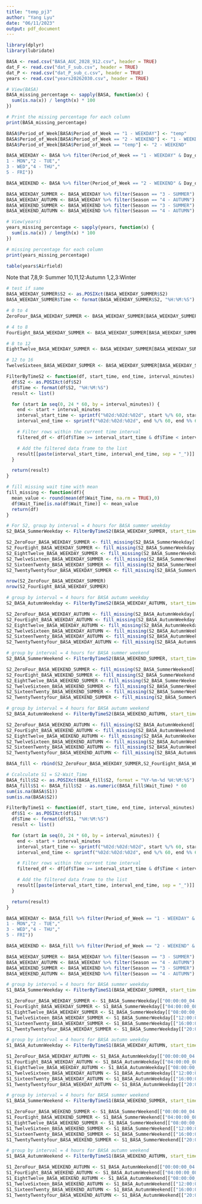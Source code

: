 ```yaml
---
title: "temp_pj3"
author: "Yang Lyu"
date: "06/11/2023"
output: pdf_document
---
```


```r
library(dplyr)
library(lubridate)
```

```r
BASA <- read.csv("BASA_AUC_2028_912.csv", header = TRUE)
dat_F <- read.csv("dat_F_sub.csv", header = TRUE)
dat_P <- read.csv("dat_P_sub_c.csv", header = TRUE)
years <- read.csv("years20262030.csv", header = TRUE)
```

```r
# View(BASA)
BASA_missing_percentage <- sapply(BASA, function(x) {
  sum(is.na(x)) / length(x) * 100
})

# Print the missing percentage for each column
print(BASA_missing_percentage)
```

```r
BASA$Period_of_Week[BASA$Period_of_Week == "1 - WEEKDAY"] <- "temp"
BASA$Period_of_Week[BASA$Period_of_Week == "2 - WEEKEND"] <- "1 - WEEKDAY"
BASA$Period_of_Week[BASA$Period_of_Week == "temp"] <- "2 - WEEKEND"

BASA_WEEKDAY <- BASA %>% filter(Period_of_Week == "1 - WEEKDAY" & Day_of_Week %in% c("	
1 - MON","2 - TUE","	
3 - WED","4 - THU","	
5 - FRI"))

BASA_WEEKEND <- BASA %>% filter(Period_of_Week == "2 - WEEKEND" & Day_of_Week %in% c("6 - SAT","7 - SUN"))
```

```r
BASA_WEEKDAY_SUMMER <- BASA_WEEKDAY %>% filter(Season == "3 - SUMMER")
BASA_WEEKDAY_AUTUMN <- BASA_WEEKDAY %>% filter(Season == "4 - AUTUMN")
BASA_WEEKEND_SUMMER <- BASA_WEEKEND %>% filter(Season == "3 - SUMMER")
BASA_WEEKEND_AUTUMN <- BASA_WEEKEND %>% filter(Season == "4 - AUTUMN")
```

```r
# View(years)
years_missing_percentage <- sapply(years, function(x) {
  sum(is.na(x)) / length(x) * 100
})

# missing percentage for each column
print(years_missing_percentage)
```

```r
table(years$Airfield)
```

Note that 7,8,9: Summer
          10,11,12:Autumn
          1,2,3:Winter
          
```r

# test if same
BASA_WEEKDAY_SUMMER$S2 <- as.POSIXct(BASA_WEEKDAY_SUMMER$S2)
BASA_WEEKDAY_SUMMER$Time <- format(BASA_WEEKDAY_SUMMER$S2, "%H:%M:%S")

# 0 to 4
ZeroFour_BASA_WEEKDAY_SUMMER <- BASA_WEEKDAY_SUMMER[BASA_WEEKDAY_SUMMER$Time >= "00:00:00" & BASA_WEEKDAY_SUMMER$Time <= "04:00:00", ]

# 4 to 8
FourEight_BASA_WEEKDAY_SUMMER <- BASA_WEEKDAY_SUMMER[BASA_WEEKDAY_SUMMER$Time >= "04:00:00" & BASA_WEEKDAY_SUMMER$Time <= "08:00:00", ]

# 8 to 12
EightTwelve_BASA_WEEKDAY_SUMMER <- BASA_WEEKDAY_SUMMER[BASA_WEEKDAY_SUMMER$Time >= "08:00:00" & BASA_WEEKDAY_SUMMER$Time <= "12:00:00", ]

# 12 to 16
TwelveSixteen_BASA_WEEKDAY_SUMMER <- BASA_WEEKDAY_SUMMER[BASA_WEEKDAY_SUMMER$Time >= "12:00:00" & BASA_WEEKDAY_SUMMER$Time <= "16:00:00", ]
```

```r
FilterByTimeS2 <- function(df, start_time, end_time, interval_minutes) {
  df$S2 <- as.POSIXct(df$S2)
  df$Time <- format(df$S2, "%H:%M:%S")
  result <- list()

  for (start in seq(0, 24 * 60, by = interval_minutes)) {
    end <- start + interval_minutes
    interval_start_time <- sprintf("%02d:%02d:%02d", start %/% 60, start %% 60, 0)
    interval_end_time <- sprintf("%02d:%02d:%02d", end %/% 60, end %% 60, 0)

    # Filter rows within the current time interval
    filtered_df <- df[df$Time >= interval_start_time & df$Time < interval_end_time, ]

    # Add the filtered data frame to the list
    result[[paste(interval_start_time, interval_end_time, sep = "_")]] <- filtered_df
  }

  return(result)
}
```

```r
# fill missing wait time with mean
fill_missing <- function(df){
  mean_value <- round(mean(df$Wait_Time, na.rm = TRUE),0)
  df$Wait_Time[is.na(df$Wait_Time)] <- mean_value
  return(df)
}
```

```r
# For S2, group by interval = 4 hours for BASA summer weekday
S2_BASA_SummerWeekday <- FilterByTimeS2(BASA_WEEKDAY_SUMMER, start_time = "00:00:00", end_time = "24:00:00", 240)

S2_ZeroFour_BASA_WEEKDAY_SUMMER <- fill_missing(S2_BASA_SummerWeekday[["00:00:00_04:00:00"]])
S2_FourEight_BASA_WEEKDAY_SUMMER <- fill_missing(S2_BASA_SummerWeekday[["04:00:00_08:00:00"]])
S2_EightTwelve_BASA_WEEKDAY_SUMMER <- fill_missing(S2_BASA_SummerWeekday[["08:00:00_12:00:00"]])
S2_TwelveSixteen_BASA_WEEKDAY_SUMMER <- fill_missing(S2_BASA_SummerWeekday[["12:00:00_16:00:00"]])
S2_SixteenTwenty_BASA_WEEKDAY_SUMMER <- fill_missing(S2_BASA_SummerWeekday[["16:00:00_20:00:00"]])
S2_TwentyTwentyfour_BASA_WEEKDAY_SUMMER <- fill_missing(S2_BASA_SummerWeekday[["20:00:00_24:00:00"]])
```

```r
nrow(S2_ZeroFour_BASA_WEEKDAY_SUMMER)
nrow(S2_FourEight_BASA_WEEKDAY_SUMMER)
```

```r
# group by interval = 4 hours for BASA autumn weekday
S2_BASA_AutumnWeekday <- FilterByTimeS2(BASA_WEEKDAY_AUTUMN, start_time = "00:00:00", end_time = "24:00:00", 240)

S2_ZeroFour_BASA_WEEKDAY_AUTUMN <- fill_missing(S2_BASA_AutumnWeekday[["00:00:00_04:00:00"]])
S2_FourEight_BASA_WEEKDAY_AUTUMN <- fill_missing(S2_BASA_AutumnWeekday[["04:00:00_08:00:00"]])
S2_EightTwelve_BASA_WEEKDAY_AUTUMN <- fill_missing(S2_BASA_AutumnWeekday[["08:00:00_12:00:00"]])
S2_TwelveSixteen_BASA_WEEKDAY_AUTUMN <- fill_missing(S2_BASA_AutumnWeekday[["12:00:00_16:00:00"]])
S2_SixteenTwenty_BASA_WEEKDAY_AUTUMN <- fill_missing(S2_BASA_AutumnWeekday[["16:00:00_20:00:00"]])
S2_TwentyTwentyfour_BASA_WEEKDAY_AUTUMN <- fill_missing(S2_BASA_AutumnWeekday[["20:00:00_24:00:00"]])
```

```r
# group by interval = 4 hours for BASA summer weekend
S2_BASA_SummerWeekend <- FilterByTimeS2(BASA_WEEKEND_SUMMER, start_time = "00:00:00", end_time = "24:00:00", 240)

S2_ZeroFour_BASA_WEEKEND_SUMMER <- fill_missing(S2_BASA_SummerWeekend[["00:00:00_04:00:00"]])
S2_FourEight_BASA_WEEKEND_SUMMER <- fill_missing(S2_BASA_SummerWeekend[["04:00:00_08:00:00"]])
S2_EightTwelve_BASA_WEEKEND_SUMMER <- fill_missing(S2_BASA_SummerWeekend[["08:00:00_12:00:00"]])
S2_TwelveSixteen_BASA_WEEKEND_SUMMER <- fill_missing(S2_BASA_SummerWeekend[["12:00:00_16:00:00"]])
S2_SixteenTwenty_BASA_WEEKEND_SUMMER <- fill_missing(S2_BASA_SummerWeekend[["16:00:00_20:00:00"]])
S2_TwentyTwentyfour_BASA_WEEKEND_SUMMER <- fill_missing(S2_BASA_SummerWeekend[["20:00:00_24:00:00"]])
```

```r
# group by interval = 4 hours for BASA autumn weekend
S2_BASA_AutumnWeekend <- FilterByTimeS2(BASA_WEEKEND_AUTUMN, start_time = "00:00:00", end_time = "24:00:00", 240)

S2_ZeroFour_BASA_WEEKEND_AUTUMN <- fill_missing(S2_BASA_AutumnWeekend[["00:00:00_04:00:00"]])
S2_FourEight_BASA_WEEKEND_AUTUMN <- fill_missing(S2_BASA_AutumnWeekend[["04:00:00_08:00:00"]])
S2_EightTwelve_BASA_WEEKEND_AUTUMN <- fill_missing(S2_BASA_AutumnWeekend[["08:00:00_12:00:00"]])
S2_TwelveSixteen_BASA_WEEKEND_AUTUMN <- fill_missing(S2_BASA_AutumnWeekend[["12:00:00_16:00:00"]])
S2_SixteenTwenty_BASA_WEEKEND_AUTUMN <- fill_missing(S2_BASA_AutumnWeekend[["16:00:00_20:00:00"]])
S2_TwentyTwentyfour_BASA_WEEKEND_AUTUMN <- fill_missing(S2_BASA_AutumnWeekend[["20:00:00_24:00:00"]])
```

```r
BASA_fill <- rbind(S2_ZeroFour_BASA_WEEKDAY_SUMMER,S2_FourEight_BASA_WEEKDAY_SUMMER,S2_EightTwelve_BASA_WEEKDAY_SUMMER,S2_TwelveSixteen_BASA_WEEKDAY_SUMMER,S2_SixteenTwenty_BASA_WEEKDAY_SUMMER,S2_TwentyTwentyfour_BASA_WEEKDAY_SUMMER,S2_ZeroFour_BASA_WEEKDAY_AUTUMN,S2_FourEight_BASA_WEEKDAY_AUTUMN,S2_EightTwelve_BASA_WEEKDAY_AUTUMN,S2_TwelveSixteen_BASA_WEEKDAY_AUTUMN,S2_SixteenTwenty_BASA_WEEKDAY_AUTUMN,S2_TwentyTwentyfour_BASA_WEEKDAY_AUTUMN,S2_ZeroFour_BASA_WEEKEND_SUMMER,S2_FourEight_BASA_WEEKEND_SUMMER,S2_EightTwelve_BASA_WEEKEND_SUMMER,S2_TwelveSixteen_BASA_WEEKEND_SUMMER,S2_SixteenTwenty_BASA_WEEKEND_SUMMER,S2_TwentyTwentyfour_BASA_WEEKEND_SUMMER,S2_ZeroFour_BASA_WEEKEND_AUTUMN,S2_FourEight_BASA_WEEKEND_AUTUMN,S2_EightTwelve_BASA_WEEKEND_AUTUMN,S2_TwelveSixteen_BASA_WEEKEND_AUTUMN,S2_SixteenTwenty_BASA_WEEKEND_AUTUMN,S2_TwentyTwentyfour_BASA_WEEKEND_AUTUMN)
```

```r
# Ccalculate S1 = S2-Wait_Time
BASA_fill$S2 <- as.POSIXct(BASA_fill$S2, format = "%Y-%m-%d %H:%M:%S")
BASA_fill$S1 <- BASA_fill$S2 - as.numeric(BASA_fill$Wait_Time) * 60 
sum(is.na(BASA$S1))
sum(is.na(BASA$S2))
```

```r
FilterByTimeS1 <- function(df, start_time, end_time, interval_minutes) {
  df$S1 <- as.POSIXct(df$S1)
  df$Time <- format(df$S1, "%H:%M:%S")
  result <- list()

  for (start in seq(0, 24 * 60, by = interval_minutes)) {
    end <- start + interval_minutes
    interval_start_time <- sprintf("%02d:%02d:%02d", start %/% 60, start %% 60, 0)
    interval_end_time <- sprintf("%02d:%02d:%02d", end %/% 60, end %% 60, 0)

    # Filter rows within the current time interval
    filtered_df <- df[df$Time >= interval_start_time & df$Time < interval_end_time, ]

    # Add the filtered data frame to the list
    result[[paste(interval_start_time, interval_end_time, sep = "_")]] <- filtered_df
  }

  return(result)
}
```

```r
BASA_WEEKDAY <- BASA_fill %>% filter(Period_of_Week == "1 - WEEKDAY" & Day_of_Week %in% c("	
1 - MON","2 - TUE","	
3 - WED","4 - THU","	
5 - FRI"))

BASA_WEEKEND <- BASA_fill %>% filter(Period_of_Week == "2 - WEEKEND" & Day_of_Week %in% c("6 - SAT","7 - SUN"))
```

```r
BASA_WEEKDAY_SUMMER <- BASA_WEEKDAY %>% filter(Season == "3 - SUMMER")
BASA_WEEKDAY_AUTUMN <- BASA_WEEKDAY %>% filter(Season == "4 - AUTUMN")
BASA_WEEKEND_SUMMER <- BASA_WEEKEND %>% filter(Season == "3 - SUMMER")
BASA_WEEKEND_AUTUMN <- BASA_WEEKEND %>% filter(Season == "4 - AUTUMN")
```

```r
# group by interval = 4 hours for BASA summer weekday
S1_BASA_SummerWeekday <- FilterByTimeS1(BASA_WEEKDAY_SUMMER, start_time = "00:00:00", end_time = "24:00:00", 240)

S1_ZeroFour_BASA_WEEKDAY_SUMMER <- S1_BASA_SummerWeekday[["00:00:00_04:00:00"]]
S1_FourEight_BASA_WEEKDAY_SUMMER <- S1_BASA_SummerWeekday[["04:00:00_08:00:00"]]
S1_EightTwelve_BASA_WEEKDAY_SUMMER <- S1_BASA_SummerWeekday[["08:00:00_12:00:00"]]
S1_TwelveSixteen_BASA_WEEKDAY_SUMMER <- S1_BASA_SummerWeekday[["12:00:00_16:00:00"]]
S1_SixteenTwenty_BASA_WEEKDAY_SUMMER <- S1_BASA_SummerWeekday[["16:00:00_20:00:00"]]
S1_TwentyTwentyfour_BASA_WEEKDAY_SUMMER <- S1_BASA_SummerWeekday[["20:00:00_24:00:00"]]
```

```r
# group by interval = 4 hours for BASA autumn weekday
S1_BASA_AutumnWeekday <- FilterByTimeS1(BASA_WEEKDAY_AUTUMN, start_time = "00:00:00", end_time = "24:00:00", 240)

S1_ZeroFour_BASA_WEEKDAY_AUTUMN <- S1_BASA_AutumnWeekday[["00:00:00_04:00:00"]]
S1_FourEight_BASA_WEEKDAY_AUTUMN <- S1_BASA_AutumnWeekday[["04:00:00_08:00:00"]]
S1_EightTwelve_BASA_WEEKDAY_AUTUMN <- S1_BASA_AutumnWeekday[["08:00:00_12:00:00"]]
S1_TwelveSixteen_BASA_WEEKDAY_AUTUMN <- S1_BASA_AutumnWeekday[["12:00:00_16:00:00"]]
S1_SixteenTwenty_BASA_WEEKDAY_AUTUMN <- S1_BASA_AutumnWeekday[["16:00:00_20:00:00"]]
S1_TwentyTwentyfour_BASA_WEEKDAY_AUTUMN <- S1_BASA_AutumnWeekday[["20:00:00_24:00:00"]]
```

```r
# group by interval = 4 hours for BASA summer weekend
S1_BASA_SummerWeekend <- FilterByTimeS1(BASA_WEEKEND_SUMMER, start_time = "00:00:00", end_time = "24:00:00", 240)

S1_ZeroFour_BASA_WEEKEND_SUMMER <- S1_BASA_SummerWeekend[["00:00:00_04:00:00"]]
S1_FourEight_BASA_WEEKEND_SUMMER <- S1_BASA_SummerWeekend[["04:00:00_08:00:00"]]
S1_EightTwelve_BASA_WEEKEND_SUMMER <- S1_BASA_SummerWeekend[["08:00:00_12:00:00"]]
S1_TwelveSixteen_BASA_WEEKEND_SUMMER <- S1_BASA_SummerWeekend[["12:00:00_16:00:00"]]
S1_SixteenTwenty_BASA_WEEKEND_SUMMER <- S1_BASA_SummerWeekend[["16:00:00_20:00:00"]]
S1_TwentyTwentyfour_BASA_WEEKEND_SUMMER <- S1_BASA_SummerWeekend[["20:00:00_24:00:00"]]
```

```r
# group by interval = 4 hours for BASA autumn weekend
S1_BASA_AutumnWeekend <- FilterByTimeS1(BASA_WEEKEND_AUTUMN, start_time = "00:00:00", end_time = "24:00:00", 240)

S1_ZeroFour_BASA_WEEKEND_AUTUMN <- S1_BASA_AutumnWeekend[["00:00:00_04:00:00"]]
S1_FourEight_BASA_WEEKEND_AUTUMN <- S1_BASA_AutumnWeekend[["04:00:00_08:00:00"]]
S1_EightTwelve_BASA_WEEKEND_AUTUMN <- S1_BASA_AutumnWeekend[["08:00:00_12:00:00"]]
S1_TwelveSixteen_BASA_WEEKEND_AUTUMN <- S1_BASA_AutumnWeekend[["12:00:00_16:00:00"]]
S1_SixteenTwenty_BASA_WEEKEND_AUTUMN <- S1_BASA_AutumnWeekend[["16:00:00_20:00:00"]]
S1_TwentyTwentyfour_BASA_WEEKEND_AUTUMN <- S1_BASA_AutumnWeekend[["20:00:00_24:00:00"]]
```
